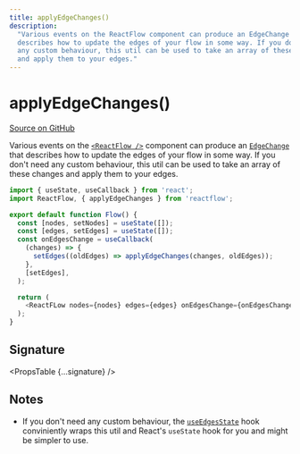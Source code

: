 ```yaml
---
title: applyEdgeChanges()
description:
  "Various events on the ReactFlow component can produce an EdgeChange that
  describes how to update the edges of your flow in some way. If you don't need
  any custom behaviour, this util can be used to take an array of these changes
  and apply them to your edges."
---
```



# applyEdgeChanges()

[Source on GitHub](https://github.com/wbkd/react-flow/blob/bacaa99c73b347856f63c5d495f5a0829be1e431/packages/core/src/utils/changes.ts/#L123-L125)

Various events on the [`<ReactFlow />`](/api-reference/react-flow) component can produce an
[`EdgeChange`](/api-reference/types/edge-change) that describes how to update the edges of your
flow in some way. If you don't need any custom behaviour, this util can be used to
take an array of these changes and apply them to your edges.

```js
import { useState, useCallback } from 'react';
import ReactFlow, { applyEdgeChanges } from 'reactflow';

export default function Flow() {
  const [nodes, setNodes] = useState([]);
  const [edges, setEdges] = useState([]);
  const onEdgesChange = useCallback(
    (changes) => {
      setEdges((oldEdges) => applyEdgeChanges(changes, oldEdges));
    },
    [setEdges],
  );

  return (
    <ReactFLow nodes={nodes} edges={edges} onEdgesChange={onEdgesChange} />
  );
}
```

## Signature

<PropsTable {...signature} />

## Notes

- If you don't need any custom behaviour, the [`useEdgesState`](/api-reference/hooks/use-edges-state)
  hook conviniently wraps this util and React's `useState` hook for you and might
  be simpler to use.
